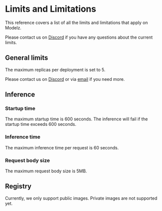 # Limits and Limitations

This reference covers a list of all the limits and limitations that apply on Modelz.

Please contact us on [Discord](https://discord.gg/F4WnzqmeNj) if you have any questions about the current limits.

## General limits

The maximum replicas per deployment is set to 5.

Please contact us on [Discord](https://discord.gg/F4WnzqmeNj) or via [email](mailto://modelz-support@tensorchord.ai) if you need more.

## Inference

### Startup time

The maximum startup time is 600 seconds. The inference will fail if the startup time exceeds 600 seconds.

### Inference time

The maximum inference time per request is 60 seconds.

### Request body size

The maximum request body size is 5MB.

## Registry

Currently, we only support public images. Private images are not supported yet.
